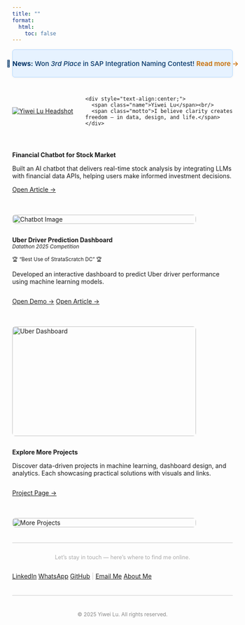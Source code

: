 ```yaml
---
title: ""
format:
  html:
    toc: false
---
```


<!-- Announcement -->
<div class="announcement-bar">
  📢 <strong> News:</strong> Won <em>3rd Place</em> in SAP Integration Naming Contest!
  <a href="/news.html" target="_self">Read more →</a>
</div>

<!-- ✅ Release Notes (SAFE, inert) -->
<template id="release-template">
  <p>Added two handy UI helpers to improve navigation:</p>
  <ul>
    <li><strong>Floating Search</strong> — open site-wide search from anywhere.</li>
    <li><strong>Back-to-Top</strong> — jump back to the top smoothly.</li>
  </ul>
  <p>Keyboard shortcut: <kbd>⌘/Ctrl</kbd> + <kbd>K</kbd> to search.</p>
</template>

<!-- Modal skeleton -->
<div id="release-overlay" style="display:none;"></div>
<div id="release-modal" role="dialog" aria-modal="true" aria-labelledby="release-title" style="display:none;">
  <button class="release-close" aria-label="Close">×</button>
  <h3 id="release-title">What’s new</h3>
  <div class="release-body"></div>
  <div class="release-actions">
    <button class="release-primary" type="button">Got it</button>
  </div>
</div>

<!-- Styles -->
<style>
  /* Overlay */
  #release-overlay{ position:fixed; inset:0; background:rgba(0,0,0,.35); z-index:1200; }
  /* Modal */
  #release-modal{
    position:fixed; left:50%; top:50%; transform:translate(-50%, -50%);
    width:min(560px, 92vw); background:#fff; color:#222; border-radius:12px;
    box-shadow:0 20px 60px rgba(0,0,0,.25); padding:1.2rem 1.2rem 1rem; z-index:1210;
    font-family:system-ui, -apple-system, "Segoe UI", Roboto, "Helvetica Neue", Arial, sans-serif;
  }
  #release-modal h3{ margin:0 0 .6rem; font-size:1.25rem; }
  #release-modal .release-body{ line-height:1.6; color:#444; font-size:.98rem; }
  #release-modal .release-actions{ display:flex; justify-content:flex-end; gap:.6rem; margin-top:1rem; }
  #release-modal .release-primary{
    background:#0d6efd; color:#fff; border:none; border-radius:8px; padding:.55rem 1rem;
    font-weight:600; cursor:pointer; box-shadow:0 6px 16px rgba(13,110,253,.35);
  }
  #release-modal .release-primary:hover{ filter:brightness(1.05); }
  #release-modal .release-close{
    position:absolute; right:10px; top:8px; width:34px; height:34px; border:none; border-radius:50%;
    background:transparent; font-size:1.2rem; cursor:pointer;
  }
  #release-modal .release-close:hover{ background:#f3f5f7; }

  /* Announcement Bar */
  .announcement-bar{
    display:flex; justify-content:center; align-items:center; gap:.6em; white-space:nowrap;
    background:#e6f2ff; color:#003366; font-weight:500; font-size:.95rem;
    min-height:40px; padding:.4em 1em; border-radius:.4em; border:1px solid #b3d7ff;
    box-shadow:0 1px 5px rgba(0,0,0,.05); width:100%; margin:.8em 0 1em; box-sizing:border-box;
  }
  .announcement-bar a{ color:#c76a00; font-weight:600; text-decoration:none; }
  .announcement-bar a:hover{ text-decoration:underline; }
</style>

<!-- Logic (HOME ONLY) -->
<script>
(function(){
  // 触发器：右上角铃铛（aria-label="Updates"）或旧类名 .js-open-release
  const openBtns = document.querySelectorAll('a[aria-label="Updates"], .js-open-release');

  const overlay  = document.getElementById('release-overlay');
  const modal    = document.getElementById('release-modal');
  if (!overlay || !modal) return;

  const bodyBox  = modal.querySelector('.release-body');
  const closeBtn = modal.querySelector('.release-close');
  const okBtn    = modal.querySelector('.release-primary');
  const tpl      = document.getElementById('release-template');

  // 用 <template> 的 DocumentFragment 注入，确保不是纯文本
  if (tpl && bodyBox) {
    bodyBox.replaceChildren(tpl.content.cloneNode(true));
  }

  function openModal(e){
    if (e) e.preventDefault();
    overlay.style.display = 'block';
    modal.style.display   = 'block';
    document.body.style.overflow = 'hidden';
    closeBtn && closeBtn.focus();
    document.addEventListener('keydown', onEsc);
  }
  function closeModal(){
    overlay.style.display = 'none';
    modal.style.display   = 'none';
    document.body.style.overflow = '';
    document.removeEventListener('keydown', onEsc);
  }
  function onEsc(e){ if (e.key === 'Escape') closeModal(); }

  openBtns.forEach(btn => btn.addEventListener('click', openModal));
  overlay.addEventListener('click', closeModal);
  closeBtn.addEventListener('click', closeModal);
  okBtn.addEventListener('click', closeModal);
})();
</script>

<!-- Profile Section -->
<div style="display:flex; flex-wrap:wrap; align-items:center; gap:2em; max-width:900px; margin:2em auto;">
  <!-- Avatar -->
  <a href="about.html" title="About Me">
    <img src="images/Headshot.jpg" alt="Yiwei Lu Headshot" class="avatar"/>
  </a>

  <!-- Name + Motto -->
  <div style="flex:1;" markdown="1">
    <div style="text-align:center;">
      <span class="name">Yiwei Lu</span><br/>
      <span class="motto">I believe clarity creates freedom — in data, design, and life.</span>
    </div>
  </div>
</div>

::: { .project-card style="display:flex; flex-wrap:wrap; gap:1.5em; align-items:flex-start;" markdown="1" }
<div style="flex:1;" markdown="1">
**Financial Chatbot for Stock Market**

Built an AI chatbot that delivers real-time stock analysis by integrating LLMs with financial data APIs, helping users make informed investment decisions.

<div style="margin-top:1em;">
  [Open Article →](https://medium.com/@dylankl_74733/revolutionizing-stock-market-insights-the-financial-chatbot-that-empowers-investors-d1d8197e6c13){.btn}
</div>
</div>
<div style="flex:0 0 420px;">
  <img src="images/financial-chatbot1.gif" alt="Chatbot Image" style="width:100%; height:auto; border-radius:.5em;" />
</div>
:::

::: {.project-card}
<div style="display:flex; flex-wrap:wrap; gap:1.5em; align-items:flex-start;" markdown="1">
<div style="flex:1;" markdown="1">
**Uber Driver Prediction Dashboard**  
<small><em>Datathon 2025 Competition</em></small>  

<small>🏆 “Best Use of StrataScratch DC” 🏆</small>

Developed an interactive dashboard to predict Uber driver performance using machine learning models.

<div style="margin-top:1em; display:flex; gap:.8em;">
  <a href="https://syntax3rr0r1.netlify.app/" class="btn" target="_blank">Open Demo →</a>
  <a href="https://devpost.com/software/uber-driver-conversion-analysis" class="btn" target="_blank">Open Article →</a>
</div>
</div>
<div style="flex:0 0 420px;">
  <img src="images/datathon.jpg" alt="Uber Dashboard" style="width:100%; height:250px; border-radius:.5em;" />
</div>
</div>
:::

::: {.project-card}
<div style="display:flex; flex-wrap:wrap; gap:1.5em; align-items:flex-start;" markdown="1">
<div style="flex:1;" markdown="1">
**Explore More Projects**  

Discover data-driven projects in machine learning, dashboard design, and analytics. Each showcasing practical solutions with visuals and links.

<div style="margin-top:1em; display:flex; gap:.8em;">
  <a href="https://lywww88.github.io/projects/" class="btn">Project Page →</a>
</div>
</div>
<div style="flex:0 0 420px;">
  <img src="images/project.jpg" alt="More Projects" style="width:100%; height:auto; border-radius:.5em;" />
</div>
</div>
:::

<div aria-hidden="true" style="border-top:1px solid #ccc; margin:1.5em 0;"></div>

<p style="text-align:center; color:#aaa; font-size:.9em; margin-top:2em;">
  Let’s stay in touch — here’s where to find me online.
</p>

<div class="connect-container" style="display:flex; flex-wrap:wrap; gap:1em; align-items:center;">
  <a href="https://www.linkedin.com/in/yiwei-lu78" class="btn" target="_blank"><i class="bi bi-linkedin"></i> LinkedIn</a>
  <a href="https://wa.me/6266736276" class="btn" target="_blank"><i class="bi bi-whatsapp"></i> WhatsApp</a>
  <a href="https://github.com/lywww88" class="btn" target="_blank"><i class="bi bi-github"></i> GitHub</a>
  <span style="color:#ccc;">|</span>
  <a href="mailto:yiweilu36@uci.edu" class="btn"><i class="bi bi-envelope"></i> Email Me</a>
  <a href="https://lywww88.github.io/about.html" class="btn"><i class="bi bi-person-circle"></i> About Me</a>
</div>

<div aria-hidden="true" style="border-top:1px solid #ccc; margin:1.5em 0;"></div>

<p style="text-align:center; color:#888; font-size:.85em; margin-top:3em;">
  © 2025 Yiwei Lu. All rights reserved.
</p>
